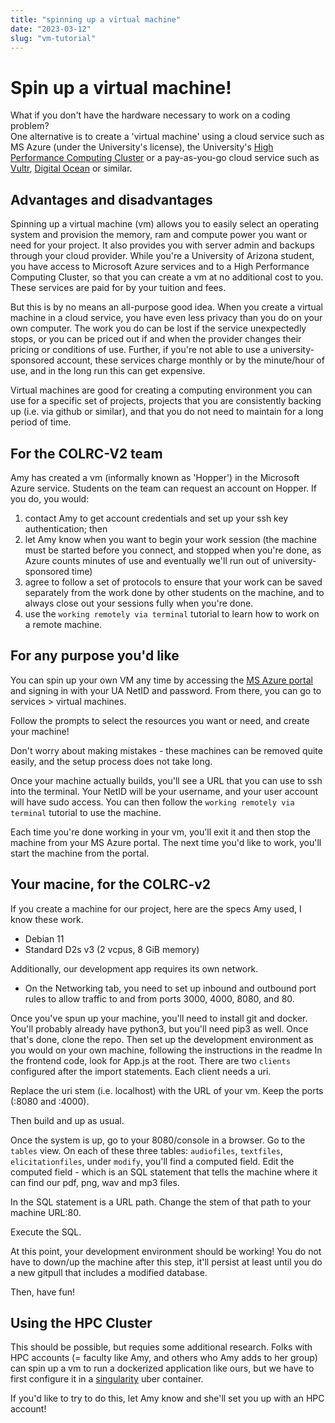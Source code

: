 ```yaml
---
title: "spinning up a virtual machine"
date: "2023-03-12"
slug: "vm-tutorial"
---
```


# Spin up a virtual machine!

What if you don't have the hardware necessary to work on a coding problem?  
One alternative is to create a 'virtual machine' using a cloud service such as
MS Azure (under the University's license), the University's [High Performance Computing Cluster](https://public.confluence.arizona.edu/display/UAHPC/Compute+Resources) or a pay-as-you-go cloud service
such as [Vultr](https://www.vultr.com/), [Digital Ocean](https://www.digitalocean.com/) or similar.

## Advantages and disadvantages

Spinning up a virtual machine (vm) allows you to easily select an operating system and provision
the memory, ram and compute power you want or need for your project.  It also provides you with
server admin and backups through your cloud provider.  While you're a University of Arizona student,
you have access to Microsoft Azure services and to a High Performance Computing Cluster, so that
you can create a vm at no additional cost to you.  These services are paid for by your tuition and fees.

But this is by no means an all-purpose good idea.  When you create a virtual machine in a cloud service, you have even less privacy
than you do on your own computer.  The work you do can be lost if the service unexpectedly
stops, or you can be priced out if and when the provider changes their pricing or 
conditions of use.  Further, if you're not able to use a university-sponsored account, these services
charge monthly or by the minute/hour of use, and in the long run this can get expensive.

Virtual machines are good for creating a computing environment you can use for a
specific set of projects, projects that you are consistently backing up (i.e. via github or similar), and
that you do not need to maintain for a long period of time.

## For the COLRC-V2 team

Amy has created a vm (informally known as 'Hopper') in the Microsoft Azure service.
Students on the team can request an account on Hopper.  If you do, you would:

1. contact Amy to get account credentials and set up your ssh key authentication; then
2. let Amy know when you want to begin your work session (the machine must be started before you 
connect, and stopped when you're done, as Azure counts minutes of use and eventually we'll run
out of university-sponsored time)
3. agree to follow a set of protocols to ensure that your work can be saved separately
from the work done by other students on the machine, and to always close out your sessions
fully when you're done.
4. use the `working remotely via terminal` tutorial to learn how to work on a remote machine.

## For any purpose you'd like

You can spin up your own VM any time by accessing the [MS Azure portal](https://azure.microsoft.com/en-us/get-started/azure-portal) and signing
in with your UA NetID and password.  From there, you can go to services > virtual machines.

Follow the prompts to select the resources you want or need, and create your machine!

Don't worry about making mistakes - these machines can be removed quite easily, and the setup
process does not take long.

Once your machine actually builds, you'll see a URL that you can use to ssh into the terminal. Your NetID
will be your username, and your user account will have sudo access.  You can then follow the
`working remotely via terminal` tutorial to use the machine.

Each time you're done working in your vm, you'll exit it and then stop the machine
from your MS Azure portal.  The next time you'd like to work, you'll start the
machine from the portal.

## Your macine, for the COLRC-v2

If you create a machine for our project, here are the specs Amy used, I know these work.

- Debian 11
- Standard D2s v3 (2 vcpus, 8 GiB memory)

Additionally, our development app requires its own network.

- On the Networking tab, you need to set up inbound and outbound port rules
to allow traffic to and from ports 3000, 4000, 8080, and 80.

Once you've spun up your machine, you'll need to install git and docker.  You'll probably already have
python3, but you'll need pip3 as well.  Once that's done, clone 
the repo. Then set up the development environment as you would on your own machine, following the
instructions in the readme In the frontend code, look for App.js at the root.  There are two
`clients` configured after the import statements.  Each client needs a uri.

Replace the uri stem (i.e. localhost) with the URL of your vm.  Keep the ports (:8080 and :4000).

Then build and up as usual.

Once the system is up, go to your 8080/console in a browser.  Go to the `tables` view.
On each of these three tables:  `audiofiles`, `textfiles`, `elicitationfiles`, under `modify`, you'll
find a computed field.  Edit the computed field - which is an SQL statement that
tells the machine where it can find our pdf, png, wav and mp3 files.  

In the SQL statement is a URL path.  Change the stem of that path to your machine URL:80.  

Execute the SQL.

At this point, your development environment should be working!  You do not have to down/up
the machine after this step, it'll persist at least until you do a new gitpull that includes
a modified database.

Then, have fun!

## Using the HPC Cluster

This should be possible, but requies some additional research.  Folks with HPC
accounts (= faculty like Amy, and others who Amy adds to her group) can spin up
a vm to run a dockerized application like ours, but we have to first configure 
it in a [singularity](https://docs.sylabs.io/guides/2.6/user-guide/singularity_and_docker.html) uber
container.

If you'd like to try to do this, let Amy know and she'll set you up with an HPC account!







